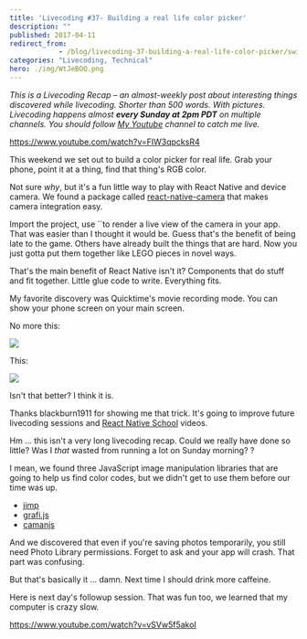 ```yaml
---
title: 'Livecoding #37- Building a real life color picker'
description: ""
published: 2017-04-11
redirect_from: 
            - /blog/livecoding-37-building-a-real-life-color-picker/swizec/7547
categories: "Livecoding, Technical"
hero: ./img/WtJeBOQ.png
---
```


_This is a Livecoding Recap – an almost-weekly post about interesting things discovered while livecoding. Shorter than 500 words. With pictures. Livecoding happens almost **every Sunday at 2pm PDT** on multiple channels. You should follow [My Youtube](https://www.youtube.com/channel/UCoyHgaeLLI7Knp7LDHOwZMw) channel to catch me live._

<https://www.youtube.com/watch?v=FIW3qpcksR4>

This weekend we set out to build a color picker for real life. Grab your phone, point it at a thing, find that thing's RGB color.

Not sure _why_, but it's a fun little way to play with React Native and device camera. We found a package called [react-native-camera](https://github.com/lwansbrough/react-native-camera) that makes camera integration easy.

Import the project, use ``to render a live view of the camera in your app. That was easier than I thought it would be. Guess that's the benefit of being late to the game. Others have already built the things that are hard. Now you just gotta put them together like LEGO pieces in novel ways.

That's the main benefit of React Native isn't it? Components that do stuff and fit together. Little glue code to write. Everything fits.

My favorite discovery was Quicktime's movie recording mode. You can show your phone screen on your main screen.

No more this:

![](./img/WtJeBOQ.png)

This:

![](./img/jayjVA6.png)

Isn't that better? I think it is.

Thanks blackburn1911 for showing me that trick. It's going to improve future livecoding sessions and [React Native School](http://reactnative.school) videos.

Hm ... this isn't a very long livecoding recap. Could we really have done so little? Was I _that_ wasted from running a lot on Sunday morning? ?

I mean, we found three JavaScript image manipulation libraries that are going to help us find color codes, but we didn't get to use them before our time was up.

-   [jimp](https://github.com/oliver-moran/jimp)
-   [grafi.js](http://grafijs.org/)
-   [camanjs](http://camanjs.com/)

And we discovered that even if you're saving photos temporarily, you still need Photo Library permissions. Forget to ask and your app will crash. That part was confusing.

But that's basically it ... damn. Next time I should drink more caffeine.

Here is next day's followup session. That was fun too, we learned that my computer is crazy slow.

<https://www.youtube.com/watch?v=vSVw5f5akoI>
